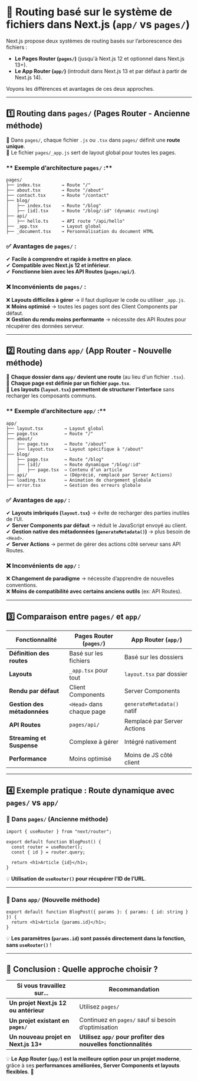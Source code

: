 # 🚀 **Routing basé sur le système de fichiers dans Next.js (`app/` vs `pages/`)**  

Next.js propose deux systèmes de routing basés sur l’arborescence des fichiers :  
-  **Le Pages Router (`pages/`)** (jusqu'à Next.js 12 et optionnel dans Next.js 13+).  
-  **Le App Router (`app/`)** (introduit dans Next.js 13 et par défaut à partir de Next.js 14).  

Voyons les différences et avantages de ces deux approches.  

---

## **1️⃣ Routing dans `pages/` (Pages Router - Ancienne méthode)**  

📌 Dans `pages/`, chaque fichier `.js` ou `.tsx` dans `pages/` définit une **route unique**.  
📌 Le fichier `pages/_app.js` sert de layout global pour toutes les pages.  

### ** Exemple d’architecture `pages/` :**  
```
pages/
├── index.tsx        → Route "/"
├── about.tsx        → Route "/about"
├── contact.tsx      → Route "/contact"
├── blog/
│   ├── index.tsx    → Route "/blog"
│   ├── [id].tsx     → Route "/blog/:id" (dynamic routing)
├── api/
│   ├── hello.ts     → API route "/api/hello"
├── _app.tsx         → Layout global
├── _document.tsx    → Personnalisation du document HTML
```

### **✅ Avantages de `pages/` :**  
✔ **Facile à comprendre et rapide à mettre en place**.  
✔ **Compatible avec Next.js 12 et inférieur**.  
✔ **Fonctionne bien avec les API Routes (`pages/api/`)**.  

### **❌ Inconvénients de `pages/` :**  
❌ **Layouts difficiles à gérer** → il faut dupliquer le code ou utiliser `_app.js`.  
❌ **Moins optimisé** → toutes les pages sont des Client Components par défaut.  
❌ **Gestion du rendu moins performante** → nécessite des API Routes pour récupérer des données serveur.  

---

## **2️⃣ Routing dans `app/` (App Router - Nouvelle méthode)**  

📌 **Chaque dossier dans `app/` devient une route** (au lieu d'un fichier `.tsx`).  
📌 **Chaque page est définie par un fichier `page.tsx`**.  
📌 **Les layouts (`layout.tsx`) permettent de structurer l’interface** sans recharger les composants communs.  

### ** Exemple d’architecture `app/` :**  
```
app/
├── layout.tsx        → Layout global
├── page.tsx          → Route "/"
├── about/
│   ├── page.tsx      → Route "/about"
│   ├── layout.tsx    → Layout spécifique à "/about"
├── blog/
│   ├── page.tsx      → Route "/blog"
│   ├── [id]/         → Route dynamique "/blog/:id"
│   │   ├── page.tsx  → Contenu d’un article
├── api/              → (Déprécié, remplacé par Server Actions)
├── loading.tsx       → Animation de chargement globale
├── error.tsx         → Gestion des erreurs globale
```

### **✅ Avantages de `app/` :**  
✔ **Layouts imbriqués (`layout.tsx`)** → évite de recharger des parties inutiles de l’UI.  
✔ **Server Components par défaut** → réduit le JavaScript envoyé au client.  
✔ **Gestion native des métadonnées (`generateMetadata()`)** → plus besoin de `<Head>`.  
✔ **Server Actions** → permet de gérer des actions côté serveur sans API Routes.  

### **❌ Inconvénients de `app/` :**  
❌ **Changement de paradigme** → nécessite d’apprendre de nouvelles conventions.  
❌ **Moins de compatibilité avec certains anciens outils** (ex: API Routes).  

---

## **3️⃣ Comparaison entre `pages/` et `app/`**  

| Fonctionnalité           | Pages Router (`pages/`) | App Router (`app/`) |
|-------------------------|------------------------|----------------------|
| **Définition des routes** | Basé sur les fichiers | Basé sur les dossiers |
| **Layouts** | `_app.tsx` pour tout | `layout.tsx` par dossier |
| **Rendu par défaut** | Client Components | Server Components |
| **Gestion des métadonnées** | `<Head>` dans chaque page | `generateMetadata()` natif |
| **API Routes** | `pages/api/` | Remplacé par Server Actions |
| **Streaming et Suspense** | Complexe à gérer | Intégré nativement |
| **Performance** | Moins optimisé | Moins de JS côté client |

---

## **4️⃣ Exemple pratique : Route dynamique avec `pages/` vs `app/`**  

### **📌 Dans `pages/` (Ancienne méthode)**  
```tsx filename="pages/blog/[id].tsx" copy
import { useRouter } from "next/router";

export default function BlogPost() {
  const router = useRouter();
  const { id } = router.query;

  return <h1>Article {id}</h1>;
}
```
💡 **Utilisation de `useRouter()` pour récupérer l’ID de l’URL**.  

---

### **📌 Dans `app/` (Nouvelle méthode)**  
```tsx filename="app/blog/[id]/page.tsx" copy
export default function BlogPost({ params }: { params: { id: string } }) {
  return <h1>Article {params.id}</h1>;
}
```
💡 **Les paramètres (`params.id`) sont passés directement dans la fonction, sans `useRouter()`** !  

---

## **🎯 Conclusion : Quelle approche choisir ?**  

| **Si vous travaillez sur...** | **Recommandation** |
|-----------------------------|-------------------|
| **Un projet Next.js 12 ou antérieur** | Utilisez `pages/` |
| **Un projet existant en `pages/`** | Continuez en `pages/` sauf si besoin d’optimisation |
| **Un nouveau projet en Next.js 13+** | **Utilisez `app/` pour profiter des nouvelles fonctionnalités** |

💡 **Le App Router (`app/`) est la meilleure option pour un projet moderne**, grâce à ses **performances améliorées, Server Components et layouts flexibles**. 🚀  